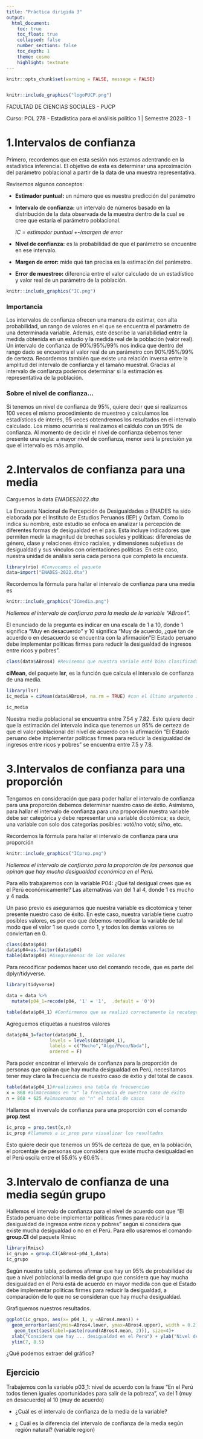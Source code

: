 ```yaml
---
title: "Práctica dirigida 3"
output:
  html_document:
    toc: true
    toc_float: true
    collapsed: false
    number_sections: false
    toc_depth: 1
    theme: cosmo
    highlight: textmate
---
```


```r
knitr::opts_chunk$set(warning = FALSE, message = FALSE) 
```

<center><img src=" " width="200"/></center>

```r
knitr::include_graphics("logoPUCP.png") 
```



FACULTAD DE CIENCIAS SOCIALES - PUCP<br>

Curso: POL 278 - Estadística para el análisis político 1 \| Semestre 2023 - 1 <br>

# **1.Intervalos de confianza**

Primero, recordemos que en esta sesión nos estamos adentrando en la estadística inferencial. El objetivo de esta es determinar una aproximación del parámetro poblacional a partir de la data de una muestra representativa.

Revisemos algunos conceptos:

-   **Estimador puntual:** un número que es nuestra predicción del parámetro

-   **Intervalo de confianza:** un intervalo de números basado en la distribución de la data observada de la muestra dentro de la cual se cree que estaría el parámetro poblacional.

    *IC = estimador puntual +-/margen de error*

-   **Nivel de confianza:** es la probabilidad de que el parámetro se encuentre en ese intervalo.

-   **Margen de error:** mide qué tan precisa es la estimación del parámetro.

-   **Error de muestreo:** diferencia entre el valor calculado de un estadístico y valor real de un parámetro de la población.

```r
knitr::include_graphics("IC.png") 
```

### Importancia

Los intervalos de confianza ofrecen una manera de estimar, con alta probabilidad, un rango de valores en el que se encuentra el parámetro de una determinada variable. Además, este describe la variabilidiad entre la medida obtenida en un estudio y la medida real de la población (valor real). Un intervalo de confianza de 90%/95%/99% nos indica que dentro del rango dado se encuentra el valor real de un parámetro con 90%/95%/99% de certeza. Recordemos también que existe una relación inversa entre la amplitud del intervalo de confianza y el tamaño muestral. Gracias al intervalo de confianza podemos determinar si la estimación es representativa de la población.

### Sobre el nivel de confianza...

Si tenemos un nivel de confianza de 95%, quiere decir que si realizamos 100 veces el mismo procedimiento de muestreo y calculamos los estadísticos de interés, 95 veces obtendremos los resultados en el intervalo calculado. Los mismo ocurriría si realizamos el cáldulo con un 99% de confianza. Al momento de decidir el nivel de confianza debemos tener presente una regla: a mayor nivel de confianza, menor será la precisión ya que el intervalo es más amplio.

# **2.Intervalos de confianza para una media**

Carguemos la data *ENADES2022.dta*

La Encuesta Nacional de Percepción de Desigualdades o ENADES ha sido elaborada por el Instituto de Estudios Peruanos (IEP) y Oxfam. Como lo indica su nombre, este estudio se enfoca en analizar la percepción de diferentes formas de desigualdad en el país. Esta incluye indicadores que permiten medir la magnitud de brechas sociales y políticas: diferencias de género, clase y relaciones étnico raciales, y dimensiones subjetivas de desigualdad y sus vínculos con orientaciones políticas. En este caso, nuestra unidad de análisis sería cada persona que completó la encuesta.

```r
library(rio) #Convocamos el paquete   
data=import("ENADES-2022.dta") 
```

Recordemos la fórmula para hallar el intervalo de confianza para una media es

```r
knitr::include_graphics("ICmedia.png") 
```

*Hallemos el intervalo de confianza para la media de la variable "ABros4".*

El enunciado de la pregunta es indicar en una escala de 1 a 10, donde 1 significa "Muy en desacuerdo" y 10 significa "Muy de acuerdo, ¿qué tan de acuerdo o en desacuerdo se encuentra con la afirmación "El Estado peruano debe implementar políticas firmes para reducir la desigualdad de ingresos entre ricos y pobres".

```r
class(data$ABros4) #Revisemos que nuestra variale esté bien clasificada
```

**ciMean**, del paquete **lsr**, es la función que calcula el intervalo de confianza de una media.

```r
library(lsr)
ic_media = ciMean(data$ABros4, na.rm = TRUE) #con el último argumento indicamos no tomar en consideracion los valores perdidos (NA)

ic_media
```

Nuestra media poblacional se encuentra entre 7.54 y 7.82. Esto quiere decir que la estimación del intervalo indica que tenemos un 95% de certeza de que el valor poblacional del nivel de acuerdo con la afirmación "El Estado peruano debe implementar políticas firmes para reducir la desigualdad de ingresos entre ricos y pobres" se encuentra entre 7.5 y 7.8.

# **3.Intervalos de confianza para una proporción**

Tengamos en consideración que para poder hallar el intervalo de confianza para una proporción debemos determinar nuestro caso de éxtio. Asimismo, para hallar el intervalo de confianza para una proporción nuestra variable debe ser categórica y debe representar una variable dicotómica; es decir, una variable con solo dos categorías posibles: votó/no votó; sí/no, etc.

Recordemos la fórmula para hallar el intervalo de confianza para una proporción

```r
knitr::include_graphics("ICprop.png") 
```

*Hallemos el intervalo de confianza para la proporción de las personas que opinan que hay mucha desigualdad económica en el Perú.*

Para ello trabajaremos con la variable P04: ¿Qué tal desigual crees que es el Perú económicamente? Las alternativas van del 1 al 4, donde 1 es mucho y 4 nada.

Un paso previo es asegurarnos que nuestra variable es dicotómica y tener presente nuestro caso de éxito. En este caso, nuestra variable tiene cuatro posibles valores, es por eso que debemos recodificar la variable de tal modo que el valor 1 se quede como 1, y todos los demás valores se conviertan en 0.

```r
class(data$p04)
data$p04=as.factor(data$p04)
table(data$p04) #Asegurémonos de los valores
```

Para recodificar podemos hacer uso del comando recode, que es parte del dplyr/tidyverse.

```r
library(tidyverse)

data = data %>%
  mutate(p04_1=recode(p04, '1' = '1',  .default = '0'))

table(data$p04_1) #Confirmemos que se realizó correctamente la recategorización

```

Agreguemos etiquetas a nuestros valores

```r
data$p04_1=factor(data$p04_1,
                levels = levels(data$p04_1),
                labels = c("Mucho","Algo/Poco/Nada"),
                ordered = F)
```

Para poder encontrar el intervalo de confianza para la proporción de personas que opinan que hay mucha desigualdad en Perú, necesitamos tener muy claro la frecuencia de nuestro caso de éxtio y del total de casos.

```r
table(data$p04_1)#realizamos una tabla de frecuencias
x = 868 #almacenamos en "x" la frecuencia de nuestro caso de éxito
n = 868 + 625 #almacenamos en "n" el total de casos
```

Hallamos el invervalo de confianza para una proporción con el comando **prop.test**

```r
ic_prop = prop.test(x,n)
ic_prop #llamamos a ic_prop para visualizar los resultados
```

Esto quiere decir que tenemos un 95% de certeza de que, en la población, el porcentaje de personas que considera que existe mucha desigualdad en el Perú oscila entre el 55.6% y 60.6% .

# **3.Intervalo de confianza de una media según grupo**

Hallemos el intervalo de confianza para el nivel de acuerdo con que "El Estado peruano debe implementar políticas firmes para reducir la desigualdad de ingresos entre ricos y pobres" según si considera que existe mucha desigualdad o no en el Perú. Para ello usaremos el comando **group.CI** del paquete Rmisc

```r
library(Rmisc)
ic_grupo = group.CI(ABros4~p04_1,data)
ic_grupo
```

Según nuestra tabla, podemos afirmar que hay un 95% de probabilidad de que a nivel poblacional la media del grupo que considera que hay mucha desigualdad en el Perú está de acuerdo en mayor medida con que el Estado debe implementar políticas firmes para reducir la desigualdad, a comparación de lo que no se consideran que hay mucha desigualdad.

Grafiquemos nuestros resultados.

```r
ggplot(ic_grupo, aes(x= p04_1, y =ABros4.mean)) +
  geom_errorbar(aes(ymin=ABros4.lower, ymax=ABros4.upper), width = 0.2)+
   geom_text(aes(label=paste(round(ABros4.mean, 2))), size=4)+
  xlab("Considera que hay ... desigualdad en el Perú") + ylab("Nivel de acuerdo con que se necesitan \n políticas firmes para reducir brechas")+
  ylim(7, 8.5)
```

¿Qué podemos extraer del gráfico?

## Ejercicio

Trabajemos con la variable p03_1: nivel de acuerdo con la frase "En el Perú todos tienen iguales oportunidades para salir de la pobreza", va del 1 (muy en desacuerdo) al 10 (muy de acuerdo)

-   ¿Cuál es el intervalo de confianza de la media de la variable?

-   ¿ Cuál es la diferencia del intervalo de confianza de la media según región natural? (variable region)
